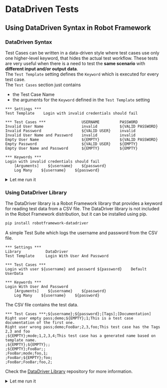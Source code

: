# DataDriven Tests

## Using DataDriven Syntax in Robot Framework

### DataDriven Syntax

Test Cases can be written in a data-driven style where test cases use only one higher-level keyword, that hides the actual test workflow. These tests are very useful when there is a need to test the **same scenario** with **different input and/or output data**.  
The `Test Template` setting defines the `Keyword` which is executed for every test case.  
The `Test Cases` section just contains  
- the Test Case Name
- the arguments for the `Keyword` defined in the `Test Template` setting 

``` robotframework
*** Settings ***
Test Template    Login with invalid credentials should fail

*** Test Cases ***                USERNAME         PASSWORD
Invalid User Name                 invalid          ${VALID PASSWORD}
Invalid Password                  ${VALID USER}    invalid
Invalid User Name and Password    invalid          invalid
Empty User Name                   ${EMPTY}         ${VALID PASSWORD}
Empty Password                    ${VALID USER}    ${EMPTY}
Empty User Name and Password      ${EMPTY}         ${EMPTY}

*** Keywords ***
Login with invalid credentials should fail
    [Arguments]    ${username}    ${password}
    Log Many    ${username}    ${password}
```

<details>
  <summary>Let me run it</summary>
    <iframe src="https://robotframework.org/embed/?code-gh-url=https://github.com/MarketSquare/robotframeworkguides/tree/main/code-examples/core/datadriven-syntax" width="100%" height="600"></iframe>
</details>

### Using DataDriver Library

The DataDriver library is a Robot Framework library that provides a keyword for reading test data from a CSV file. The DataDriver library is not included in the Robot Framework distribution, but it can be installed using pip.

``` bash	
pip install robotframework-datadriver
```

A simple Test Suite which logs the username and password from the CSV file.

``` robotframework
*** Settings ***
Library           DataDriver
Test Template     Login With User And Password

*** Test Cases ***
Login with user ${username} and password ${password}    Default    UserData

*** Keywords ***
Login With User And Password
    [Arguments]    ${username}    ${password}
    Log Many    ${username}    ${password}
```

The CSV file contains the test data.

``` csv
*** Test Cases ***;${username};${password};[Tags];[Documentation]
Right user empty pass;demo;${EMPTY};1;This is a test case documentation of the first one.
Right user wrong pass;demo;FooBar;2,3,foo;This test case has the Tags 2,3 and foo
;${EMPTY};mode;1,2,3,4;This test case has a generated name based on template name.
;${EMPTY};${EMPTY};;
;${EMPTY};FooBar;;
;FooBar;mode;foo,1;
;FooBar;${EMPTY};foo;
;FooBar;FooBar;foo,2;
```

Check the [DataDriver Library](https://github.com/Snooz82/robotframework-datadriver) repository for more information.

<details>
  <summary>Let me run it</summary>
    <iframe src="https://robotframework.org/embed/?code-gh-url=https://github.com/MarketSquare/robotframeworkguides/tree/main/code-examples/datadriver" width="100%" height="600"></iframe>
</details>